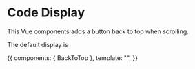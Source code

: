 
<Meta title="CodeDisplay" component={BackToTop} />

# Code Display

This Vue components adds a button back to top when scrolling.

<Props of={BackToTop} />

The default display is

<Preview>
  <Story name="Default usage">
    {{
      components: { BackToTop },
      template: "<back-to-top code="your code" caption="your caption" ></back-to-top>",
    }}
  </Story>
</Preview>
